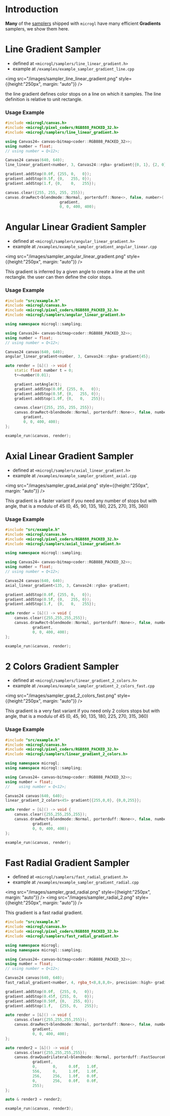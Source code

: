 # Introduction

**Many** of the [samplers](/docs/concepts/samplers) shipped with `microgl` have many
efficient **Gradients** samplers, we show them here.

# Line Gradient Sampler
- defined at `<microgl/samplers/line_linear_gradient.h>`
- example at `/examples/example_sampler_gradient_line.cpp`

<img src="/images/sampler_line_linear_gradient.png" style={{height:"250px", margin: "auto"}} />

the line gradient defines color stops on a line on which it samples. The line definition
is relative to unit rectangle. 

### Usage Example
```cpp
#include <microgl/canvas.h>
#include <microgl/pixel_coders/RGB888_PACKED_32.h>
#include <microgl/samplers/line_linear_gradient.h>

using Canvas24= canvas<bitmap<coder::RGB888_PACKED_32>>;
using number = float;
// using number = Q<12>;

Canvas24 canvas(640, 640);
line_linear_gradient<number, 3, Canvas24::rgba> gradient{{0, 1}, {2, 0}};

gradient.addStop(0.0f, {255, 0,   0});
gradient.addStop(0.5f, {0,   255, 0});
gradient.addStop(1.f, {0,    0,   255});

canvas.clear({255, 255, 255, 255});
canvas.drawRect<blendmode::Normal, porterduff::None<>, false, number>(
                        gradient, 
                        0, 0, 400, 400);

```

# Angular Linear Gradient Sampler

- defined at `<microgl/samplers/angular_linear_gradient.h>`
- example at `/examples/example_sampler_gradient_angular_linear.cpp`

<img src="/images/sampler_angular_linear_gradient.png" style={{height:"250px", margin: "auto"}} />

This gradient is inferred by a given angle to create a line at the unit rectangle. the user can then 
define the color stops.

### Usage Example
```cpp
#include "src/example.h"
#include <microgl/canvas.h>
#include <microgl/pixel_coders/RGB888_PACKED_32.h>
#include <microgl/samplers/angular_linear_gradient.h>

using namespace microgl::sampling;

using Canvas24= canvas<bitmap<coder::RGB888_PACKED_32>>;
using number = float;
// using number = Q<12>;

Canvas24 canvas(640, 640);
angular_linear_gradient<number, 3, Canvas24::rgba> gradient{45};

auto render = [&]() -> void {
    static float number t = 0;
    t+=number(0.01);

    gradient.setAngle(t);
    gradient.addStop(0.0f, {255, 0,   0});
    gradient.addStop(0.5f, {0,   255, 0});
    gradient.addStop(1.0f, {0,   0,   255});

    canvas.clear({255, 255, 255, 255});
    canvas.drawRect<blendmode::Normal, porterduff::None<>, false, number>(
        gradient, 
        0, 0, 400, 400);
};

example_run(&canvas, render);
```

# Axial Linear Gradient Sampler
- defined at `<microgl/samplers/axial_linear_gradient.h>`
- example at `/examples/example_sampler_gradient_axial.cpp`

<img src="/images/sampler_grad_axial.png" style={{height:"250px", margin: "auto"}} />

This gradient is a faster variant if you need any number of stops but with angle, 
that is a modulu of 45 (0, 45, 90, 135, 180, 225, 270, 315, 360)

### Usage Example

```cpp
#include "src/example.h"
#include <microgl/canvas.h>
#include <microgl/pixel_coders/RGB888_PACKED_32.h>
#include <microgl/samplers/axial_linear_gradient.h>

using namespace microgl::sampling;

using Canvas24= canvas<bitmap<coder::RGB888_PACKED_32>>;
using number = float;
// using number = Q<12>;

Canvas24 canvas(640, 640);
axial_linear_gradient<135, 3, Canvas24::rgba> gradient;

gradient.addStop(0.0f, {255, 0,   0});
gradient.addStop(0.5f, {0,   255, 0});
gradient.addStop(1.f,  {0,   0,   255});

auto render = [&]() -> void {
    canvas.clear({255,255,255,255});
    canvas.drawRect<blendmode::Normal, porterduff::None<>, false, number>(
            gradient,
            0, 0, 400, 400);
};

example_run(&canvas, render);
```


# 2 Colors Gradient Sampler
- defined at `<microgl/samplers/linear_gradient_2_colors.h>`
- example at `/examples/example_sampler_gradient_2_colors_fast.cpp`

<img src="/images/sampler_grad_2_colors_fast.png" style={{height:"250px", margin: "auto"}} />

This gradient is a very fast variant if you need only 2 colors stops but with angle, 
that is a modulu of 45 (0, 45, 90, 135, 180, 225, 270, 315, 360)

### Usage Example

```cpp
#include "src/example.h"
#include <microgl/canvas.h>
#include <microgl/pixel_coders/RGB888_PACKED_32.h>
#include <microgl/samplers/linear_gradient_2_colors.h>

using namespace microgl;
using namespace microgl::sampling;

using Canvas24= canvas<bitmap<coder::RGB888_PACKED_32>>;
using number = float;
//    using number = Q<12>;

Canvas24 canvas(640, 640);
linear_gradient_2_colors<45> gradient{{255,0,0}, {0,0,255}};

auto render = [&]() -> void {
    canvas.clear({255,255,255,255});
    canvas.drawRect<blendmode::Normal, porterduff::None<>, false, number>(
            gradient, 
            0, 0, 400, 400);
};

example_run(&canvas, render);
```

# Fast Radial Gradient Sampler
- defined at `<microgl/samplers/fast_radial_gradient.h>`
- example at `/examples/example_sampler_gradient_radial.cpp`

<img src="/images/sampler_grad_radial.png" style={{height:"250px", margin: "auto"}} />
<img src="/images/sampler_radial_2.png" style={{height:"250px", margin: "auto"}} />

This gradient is a fast radial gradient.


```cpp
#include "src/example.h"
#include <microgl/canvas.h>
#include <microgl/pixel_coders/RGB888_PACKED_32.h>
#include <microgl/samplers/fast_radial_gradient.h>

using namespace microgl;
using namespace microgl::sampling;

using Canvas24= canvas<bitmap<coder::RGB888_PACKED_32>>;
using number = float;
// using number = Q<12>;

Canvas24 canvas(640, 640);
fast_radial_gradient<number, 4, rgba_t<8,8,8,0>, precision::high> gradient{0.5, 0.5, 0.5};

gradient.addStop(0.0f,  {255, 0,   0});
gradient.addStop(0.45f, {255, 0,   0});
gradient.addStop(0.50f, {0,   255, 0});
gradient.addStop(1.f,   {255, 0,   255});

auto render = [&]() -> void {
    canvas.clear({255,255,255,255});
    canvas.drawRect<blendmode::Normal, porterduff::None<>, false, number>(
            gradient,
            0, 0, 400, 400);
};

auto render2 = [&]() -> void {
    canvas.clear({255,255,255,255});
    canvas.drawQuadrilateral<blendmode::Normal, porterduff::FastSourceOverOnOpaque, true, number>(
            gradient,
            0,       0,     0.0f,   1.0f,
            556,     0,     1.0f,   1.0f,
            256,     256,   1.0f,   0.0f,
            0,       256,   0.0f,   0.0f,
            255);
};

auto & render3 = render2;

example_run(&canvas, render3);
```

